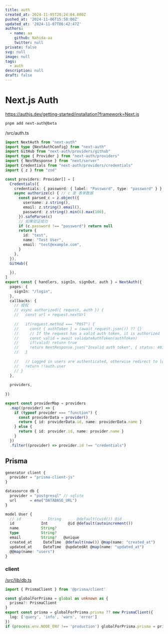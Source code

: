 ```yaml
---
title: auth
created_at: 2024-11-05T20:24:04.000Z
pushed_at: '2024-11-06T15:50:08Z'
updated_at: '2024-11-07T06:42:47Z'
authors:
  - name: aa
    github: Nahida-aa
    twitter: null
private: false
svg: null
image: null
tags:
  - auth
description: null
draft: false
---
```

# Next.js Auth
https://authjs.dev/getting-started/installation?framework=Next.js
```sh
pnpm add next-auth@beta
```
/src/auth.ts
```ts name="src/auth.ts"
import NextAuth from "next-auth"
import type {NextAuthConfig} from "next-auth"
import GitHub from "next-auth/providers/github"
import type { Provider } from "next-auth/providers"
import { NextResponse } from "next/server"
import Credentials from "next-auth/providers/credentials"
import { z } from "zod"

const providers: Provider[] = [
  Credentials({
    credentials: { password: { label: "Password", type: "password" } },
    async authorize(c) { // c 是 表单数据
      const parsed_c = z.object({
        username: z.string(),
        email: z.string().email(),
        password: z.string().min(6).max(100),
      }).safeParse(c)
      // 如果验证成功
      if (c.password !== "password") return null
      return {
        id: "test",
        name: "Test User",
        email: "test@example.com",
      }
    },
  }),
  GitHub({    
    
  }),
]
export const { handlers, signIn, signOut, auth } = NextAuth({
  pages: {
    signIn: "/login",
  },
  callbacks: {
    // 授权
    // async authorized({ request, auth }) {
    //   const url = request.nextUrl
    
    //   if(request.method === "POST") {
    //     const { authToken } = (await request.json()) ?? {}
    //     // If the request has a valid auth token, it is authorized
    //     const valid = await validateAuthToken(authToken)
    //     if(valid) return true
    //     return NextResponse.json("Invalid auth token", { status: 401 })
    //   }
    
    //   // Logged in users are authenticated, otherwise redirect to login page
    //   return !!auth.user
    // }
  },
  
  providers,
  
})

export const providerMap = providers
  .map((provider) => {
    if (typeof provider === "function") {
      const providerData = provider()
      return { id: providerData.id, name: providerData.name }
    } else {
      return { id: provider.id, name: provider.name }
    }
  })
  .filter((provider) => provider.id !== "credentials")
```

## Prisma
```ts name="prisma/schema.prisma"
generator client {
  provider = "prisma-client-js"
}

datasource db {
  provider = "postgresql" // sqlite
  url      = env("DATABASE_URL")
}

model User {
  // id            String       @default(cuid()) @id
  id            Int         @id @default(autoincrement())
  name          String?
  type          String?
  email         String?   @unique
  created_at     DateTime  @default(now()) @map(name: "created_at")
  updated_at     DateTime  @updatedAt @map(name: "updated_at")
  @@map(name: "users")
}
```
### client

[/src/lib/db.ts](/src/lib/db.ts)
```ts name="src/lib/db.ts"
import { PrismaClient } from '@prisma/client'

const globalForPrisma = global as unknown as {
  prisma?: PrismaClient
}
export const prisma = globalForPrisma.prisma ?? new PrismaClient({
  log: ['query', 'info', 'warn', 'error']
})
if (process.env.NODE_ENV !== 'production') globalForPrisma.prisma = prisma
```
